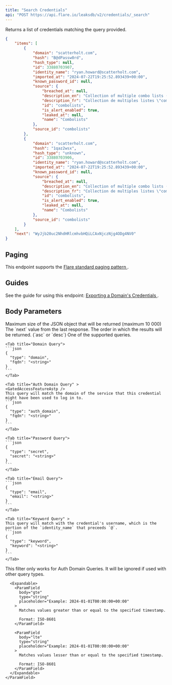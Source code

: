 ```yaml
---
title: "Search Credentials"
api: "POST https://api.flare.io/leaksdb/v2/credentials/_search"
---
```


Returns a list of credentials matching the query provided.

<ResponseExample>

```json Response Example
{
    "items": [
        {
            "domain": "scatterholt.com",
            "hash": "B@dPassw0rd",
            "hash_type": null,
            "id": 33880703907,
            "identity_name": "ryan.howard@scatterholt.com",
            "imported_at": "2024-07-22T19:25:52.893439+00:00",
            "known_password_id": null,
            "source": {
                "breached_at": null,
                "description_en": "Collection of multiple combo lists (emails and passwords) exchanged on illicit networks.",
                "description_fr": "Collection de multiples listes \"combos\" (adresses courriel et mots de passe) \u00e9chang\u00e9es sur des r\u00e9seaux illicites.",
                "id": "combolists",
                "is_alert_enabled": true,
                "leaked_at": null,
                "name": "Combolists"
            },
            "source_id": "combolists"
        },
        {
            "domain": "scatterholt.com",
            "hash": "1qaz2wsx",
            "hash_type": "unknown",
            "id": 33880703906,
            "identity_name": "ryan.howard@scatterholt.com",
            "imported_at": "2024-07-22T19:25:52.893439+00:00",
            "known_password_id": null,
            "source": {
                "breached_at": null,
                "description_en": "Collection of multiple combo lists (emails and passwords) exchanged on illicit networks.",
                "description_fr": "Collection de multiples listes \"combos\" (adresses courriel et mots de passe) \u00e9chang\u00e9es sur des r\u00e9seaux illicites.",
                "id": "combolists",
                "is_alert_enabled": true,
                "leaked_at": null,
                "name": "Combolists"
            },
            "source_id": "combolists"
        }
    ],
    "next": "WyJjb20uc2NhdHRlcmhvbHQiLCAxNjczNjg4ODg4NV0"
}
```

</ResponseExample>

## Paging

This endpoint supports the 
[Flare standard paging pattern <Icon icon="book" size={16} />](/concepts/paging).

## Guides

See the guide for using this endpoint:
[Exporting a Domain's Credentials <Icon icon="book" size={16} />](/guides/credentials-export-domain).

## Body Parameters

<ParamField body="size" type="number">
  Maximum size of the JSON object that will be returned (maximum 10 000) 
</ParamField>

<ParamField body="from" type="string">
  The `next` value from the last response.
</ParamField>

<ParamField body="order" type="string" default="desc">
  The order in which the results will be returned. (`asc` or `desc`)
</ParamField>

<ParamField body="query" type="object">
  One of the supported queries.
  <Tabs>

    <Tab title="Domain Query">
    ```json
    {
      "type": "domain",
      "fqdn": "<string>"
    }
    ```
    </Tab>

    <Tab title="Auth Domain Query" >
    <GatedAccessFeatureAstp />
    This query will match the domain of the service that this credential might have been used to log in to.
    ```json
    {
      "type": "auth_domain",
      "fqdn": "<string>"
    }
    ```
    </Tab>

    <Tab title="Password Query">
    ```json
    {
      "type": "secret",
      "secret": "<string>"
    }
    ```
    </Tab>

    <Tab title="Email Query">
    ```json
    {
      "type": "email",
      "email": "<string>"
    }
    ```
    </Tab>

    <Tab title="Keyword Query" >
    This query will match with the credential's username, which is the portion of the `identity_name` that preceeds `@`.
    ```json
    {
      "type": "keyword",
      "keyword": "<string>"
    }
    ```
    </Tab>

  </Tabs>
</ParamField>

<ParamField body="filters" type="object">
  <Expandable defaultOpen>
    <ParamField body="imported_at" type="object">
      <Note>
        This filter only works for Auth Domain Queries. It will be ignored if used with other query types.
      </Note>

      <Expandable>
        <ParamField
          body="gte"
          type="string"
          placeholder="Example: 2024-01-01T00:00:00+00:00"
        >
          Matches values greater than or equal to the specified timestamp.

          Format: ISO-8601
        </ParamField>

        <ParamField
          body="lte"
          type="string"
          placeholder="Example: 2024-01-01T00:00:00+00:00"
        >
          Matches values lesser than or equal to the specified timestamp.

          Format: ISO-8601
        </ParamField>
      </Expandable>
    </ParamField>
  </Expandable>
</ParamField>
